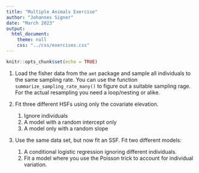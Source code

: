 ```yaml
---
title: "Multiple Animals Exercise"
author: "Johannes Signer"
date: "March 2023"
output: 
  html_document:
    theme: null
    css: "../css/exercises.css"
---
```


```r
knitr::opts_chunk$set(echo = TRUE)
```


1. Load the fisher data from the `amt` package and sample all individuals to the same sampling rate. You can use the function `summarize_sampling_rate_many()` to figure out a suitable sampling rage. For the actual resampling you need a loop/nesting or alike. 

2. Fit three different HSFs using only the covariate elevation. 
    1. Ignore individuals
    2. A model with a random intercept only
    3. A model only with a random slope

3. Use the same data set, but now fit an SSF. Fit two different models:
    1. A conditional logistic regression ignoring different individuals.
    2. Fit a model where you use the Poisson trick to account for individual variation. 
 
